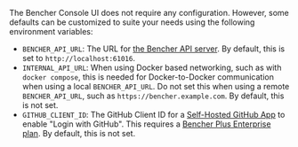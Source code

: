 The Bencher Console UI does not require any configuration.
However, some defaults can be customized to suite your needs
using the following environment variables:

- `BENCHER_API_URL`: The URL for [the Bencher API server][server config].
  By default, this is set to `http://localhost:61016`.
- `INTERNAL_API_URL`: When using Docker based networking, such as with `docker compose`,
  this is needed for Docker-to-Docker communication when using a local `BENCHER_API_URL`.
  Do not set this when using a remote `BENCHER_API_URL`, such as `https://bencher.example.com`.
  By default, this is not set.
- `GITHUB_CLIENT_ID`: The GitHub Client ID for a [Self-Hosted GitHub App][github app] to enable "Login with GitHub". This requires a [Bencher Plus Enterprise plan][bencher plus enterprise]. By default, this is not set.

[server config]: /docs/reference/server-config/
[github app]: /docs/how-to/github-app/
[bencher plus enterprise]: /pricing/?level=enterprise